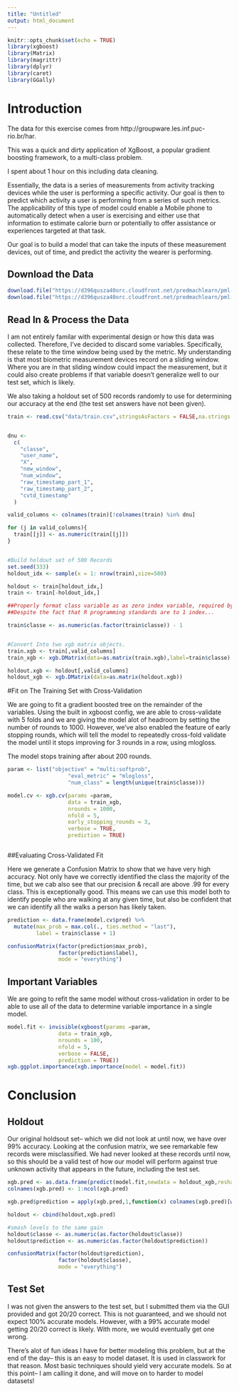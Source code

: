 ---
title: "Untitled"
output: html_document
---

```{r setup, include=FALSE}
knitr::opts_chunk$set(echo = TRUE)
library(xgboost)
library(Matrix)
library(magrittr)
library(dplyr)
library(caret)
library(GGally)
```

# Introduction

The data for this exercise comes from http://groupware.les.inf.puc-rio.br/har.

This was a quick and dirty application of XgBoost, a popular gradient boosting framework, to a multi-class problem. 

I spent about 1 hour on this including data cleaning.

Essentially, the data is a series of measurements from activity tracking devices while the user is performing a specific activity. Our goal is then to predict which activity a user is performing from a series of such metrics. The applicability of this type of model could enable a Mobile phone to automatically detect when a user is exercising and either use that information to estimate calorie burn or potentially to offer assistance or experiences targeted at that task.

Our goal is to build a model that can take the inputs of these measurement devices, out of time, and predict the activity the wearer is performing. 

## Download the Data

```{r cars}
download.file("https://d396qusza40orc.cloudfront.net/predmachlearn/pml-training.csv",destfile = "data/train.csv")
download.file("https://d396qusza40orc.cloudfront.net/predmachlearn/pml-testing.csv",destfile = "data/test.csv")
```

## Read In & Process the Data

I am not entirely familar with experimental design or how this data was collected. Therefore, I've decided to discard some variables. Specifically, these relate to the time window being used by the metric. My understanding is that most biometric measurement devices record on a sliding window. Where you are in that sliding window could impact the measurement, but it could also create problems if that variable doesn't generalize well to our test set, which is likely.

We also taking a holdout set of 500 records randomly to use for determining our accuracy at the end (the test set answers have not been given).


```{r,warning=FALSE}
train <- read.csv("data/train.csv",stringsAsFactors = FALSE,na.strings = "#DIV/0!")


dnu <-
  c(
    "classe",
    "user_name",
    "X",
    "new_window",
    "num_window",
    "raw_timestamp_part_1",
    "raw_timestamp_part_2",
    "cvtd_timestamp"
  )

valid_columns <- colnames(train)[!colnames(train) %in% dnu]

for (j in valid_columns){
  train[[j]] <- as.numeric(train[[j]])
}


#Build holdout set of 500 Records
set.seed(333)
holdout_idx <- sample(x = 1: nrow(train),size=500)

holdout <- train[holdout_idx,]
train <- train[-holdout_idx,]

##Properly format class variable as as zero index variable, required by xgb.
##Despite the fact that R programming standards are to 1 index...

train$classe <- as.numeric(as.factor(train$classe)) - 1


#Convert Into two xgb matrix objects.
train.xgb <- train[,valid_columns]
train_xgb <- xgb.DMatrix(data=as.matrix(train.xgb),label=train$classe)

holdout.xgb <- holdout[,valid_columns]
holdout_xgb <- xgb.DMatrix(data=as.matrix(holdout.xgb))
```


#Fit on The Training Set with Cross-Validation

We are going to fit a gradient boosted tree on the remainder of the variables. Using the built in xgboost config, we are able to cross-validate with 5 folds and we are giving the model alot of headroom by setting the number of rounds to 1000. However, we've also enabled the feature of early stopping rounds, which will tell the model to repeatedly cross-fold validate the model until it stops improving for 3 rounds in a row, using mlogloss. 

The model stops training after about 200 rounds. 

```{r,warning=FALSE}

param <- list("objective" = "multi:softprob",
                   "eval_metric" = "mlogloss",
                   "num_class" = length(unique(train$classe)))

model.cv <- xgb.cv(params =param,
                   data = train_xgb, 
                   nrounds = 1000,
                   nfold = 5,
                   early_stopping_rounds = 3,
                   verbose = TRUE,
                   prediction = TRUE)



```
##Evaluating Cross-Validated Fit

Here we generate a Confusion Matrix to show that we have very high accuracy. Not only have we correctly identified the class the majority of the time, but we cab also see that our precision & recall are above .99 for every class. This is exceptionally good. This means we can use this model both to identify people who are walking at any given time, but also be confident that we can identify all the walks a person has likely taken. 

```{r}

prediction <- data.frame(model.cv$pred) %>%
  mutate(max_prob = max.col(., ties.method = "last"),
         label = train$classe + 1)

confusionMatrix(factor(prediction$max_prob),
                factor(prediction$label),
                mode = "everything")
```

## Important Variables

We are going to refit the same model without cross-validation in order to be able to use all of the data to determine variable importance in a single model. 

```{r,fig.height=15}
model.fit <- invisible(xgboost(params =param,
                data = train_xgb, 
                nrounds = 100,
                nfold = 5,
                verbose = FALSE,
                prediction = TRUE))
xgb.ggplot.importance(xgb.importance(model = model.fit))
```


# Conclusion

## Holdout

Our original holdsout set-- which we did not look at until now, we have over 99% accuracy. Looking at the confusion matrix, we see remarkable few records were misclassified. We had never looked at these records until now, so this should be a valid test of how our model will perform against true unknown activity that appears in the future, including the test set. 

```{r}
xgb.pred <- as.data.frame(predict(model.fit,newdata = holdout_xgb,reshape = TRUE))
colnames(xgb.pred) <- 1:ncol(xgb.pred)

xgb.pred$prediction = apply(xgb.pred,1,function(x) colnames(xgb.pred)[which.max(x)])

holdout <- cbind(holdout,xgb.pred)

#smash levels to the same gain
holdout$classe <- as.numeric(as.factor(holdout$classe))
holdout$prediction <- as.numeric(as.factor(holdout$prediction))

confusionMatrix(factor(holdout$prediction),
                factor(holdout$classe),
                mode = "everything")
```


## Test Set

I was not given the answers to the test set, but I submitted them via the GUI provided and got 20/20 correct. This is not guaranteed, and we should not expect 100% accurate models. However, with a 99% accurate model getting 20/20 correct is likely. With more, we would eventually get one wrong. 


There's alot of fun ideas I have for better modeling this problem, but at the end of the day-- this is an easy to model dataset. It is used in classwork for that reason. Most basic techniques should yield very accurate models. So at this point-- I am calling it done, and will move on to harder to model datasets!